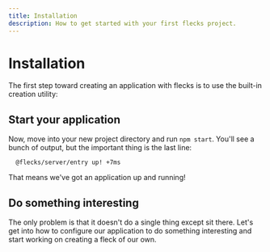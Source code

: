 ```yaml
---
title: Installation
description: How to get started with your first flecks project.
---
```



# Installation

The first step toward creating an application with flecks is to use the built-in
creation utility:

<Create type="app" pkg="hello-world" />

## Start your application

Now, move into your new project directory and run `npm start`. You'll see a bunch of output, but the
important thing is the last line:

```
  @flecks/server/entry up! +7ms
```

That means we've got an application up and running!

## Do something interesting

The only problem is that it doesn't do a single
thing except sit there. Let's get into how to configure our application to do something interesting
and start working on creating a fleck of our own.


